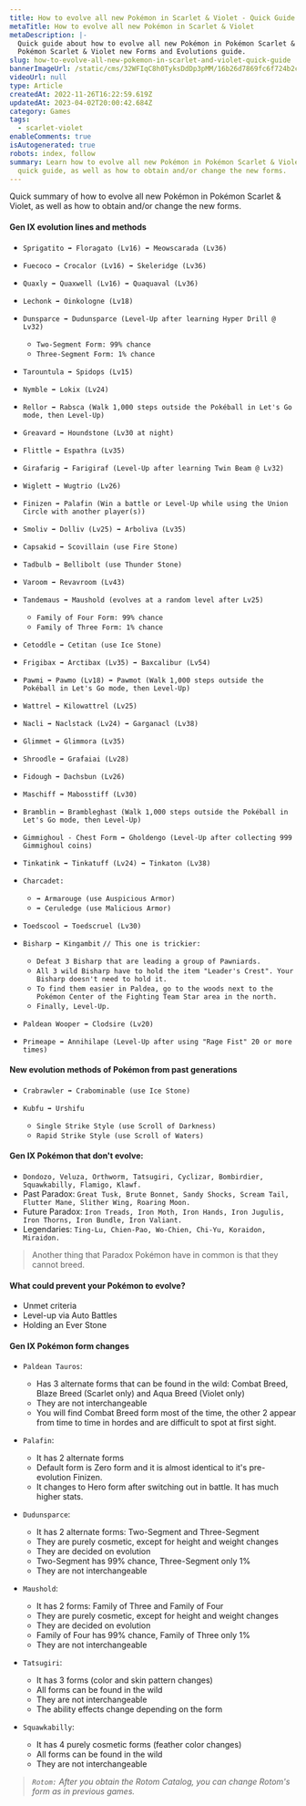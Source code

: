 ```yaml
---
title: How to evolve all new Pokémon in Scarlet & Violet - Quick Guide
metaTitle: How to evolve all new Pokémon in Scarlet & Violet
metaDescription: |-
  Quick guide about how to evolve all new Pokémon in Pokémon Scarlet & Violet.
  Pokémon Scarlet & Violet new Forms and Evolutions guide.
slug: how-to-evolve-all-new-pokemon-in-scarlet-and-violet-quick-guide
bannerImageUrl: /static/cms/32WFIqC8h0TyksDdDp3pMM/16b26d7869fc6f724b2c909768249e79/Pokemon-Scarlet-And-Violet-Starter-Evolution-Leaks-May-Be-Real-After-All.jpg
videoUrl: null
type: Article
createdAt: 2022-11-26T16:22:59.619Z
updatedAt: 2023-04-02T20:00:42.684Z
category: Games
tags:
  - scarlet-violet
enableComments: true
isAutogenerated: true
robots: index, follow
summary: Learn how to evolve all new Pokémon in Pokémon Scarlet & Violet with this
  quick guide, as well as how to obtain and/or change the new forms.
---
```


Quick summary of how to evolve all new Pokémon in Pokémon Scarlet & Violet, as well as how to obtain and/or change the new forms.

#### Gen IX evolution lines and methods

- `Sprigatito ➡️ Floragato (Lv16) ➡️ Meowscarada (Lv36)`
- `Fuecoco ➡️ Crocalor (Lv16) ➡️ Skeleridge (Lv36)`
- `Quaxly ➡️ Quaxwell (Lv16) ➡️ Quaquaval (Lv36)`
- `Lechonk ➡️ Oinkologne (Lv18)`
- `Dunsparce ➡️ Dudunsparce (Level-Up after learning Hyper Drill @ Lv32)`

  - `Two-Segment Form: 99% chance`
  - `Three-Segment Form: 1% chance`

- `Tarountula ➡️ Spidops (Lv15)`
- `Nymble ➡️ Lokix (Lv24)`
- `Rellor ➡️ Rabsca (Walk 1,000 steps outside the Pokéball in Let's Go mode, then Level-Up)`
- `Greavard ➡️ Houndstone (Lv30 at night)`
- `Flittle ➡️ Espathra (Lv35)`
- `Girafarig ➡️ Farigiraf (Level-Up after learning Twin Beam @ Lv32)`
- `Wiglett ➡️ Wugtrio (Lv26)`
- `Finizen ➡️ Palafin (Win a battle or Level-Up while using the Union Circle with another player(s))`
- `Smoliv ➡️ Dolliv (Lv25) ➡️ Arboliva (Lv35)`
- `Capsakid ➡️ Scovillain (use Fire Stone)`
- `Tadbulb ➡️ Bellibolt (use Thunder Stone)`
- `Varoom ➡️ Revavroom (Lv43)`
- `Tandemaus ➡️ Maushold (evolves at a random level after Lv25)`

  - `Family of Four Form: 99% chance`
  - `Family of Three Form: 1% chance`

- `Cetoddle ➡️ Cetitan (use Ice Stone)`
- `Frigibax ➡️ Arctibax (Lv35) ➡️ Baxcalibur (Lv54)`
- `Pawmi ➡️ Pawmo (Lv18) ➡️ Pawmot (Walk 1,000 steps outside the Pokéball in Let's Go mode, then Level-Up)`
- `Wattrel ➡️ Kilowattrel (Lv25)`
- `Nacli ➡️ Naclstack (Lv24) ➡️ Garganacl (Lv38)`
- `Glimmet ➡️ Glimmora (Lv35)`
- `Shroodle ➡️ Grafaiai (Lv28)`
- `Fidough ➡️ Dachsbun (Lv26)`
- `Maschiff ➡️ Mabosstiff (Lv30)`
- `Bramblin ➡️ Brambleghast (Walk 1,000 steps outside the Pokéball in Let's Go mode, then Level-Up)`
- `Gimmighoul - Chest Form ➡️ Gholdengo (Level-Up after collecting 999 Gimmighoul coins)`
- `Tinkatink ➡️ Tinkatuff (Lv24) ➡️ Tinkaton (Lv38)`
- `Charcadet:`

  - `➡️ Armarouge (use Auspicious Armor)`
  - `➡️ Ceruledge (use Malicious Armor)`

- `Toedscool ➡️ Toedscruel (Lv30)`
- `Bisharp ➡️ Kingambit` `// This one is trickier:`

  - `Defeat 3 Bisharp that are leading a group of Pawniards.`
  - `All 3 wild Bisharp have to hold the item "Leader's Crest". Your Bisharp doesn't need to hold it.`
  - `To find them easier in Paldea, go to the woods next to the Pokémon Center of the Fighting Team Star area in the north.`
  - `Finally, Level-Up.`

- `Paldean Wooper ➡️ Clodsire (Lv20)`
- `Primeape ➡️ Annihilape (Level-Up after using "Rage Fist" 20 or more times)`

#### New evolution methods of Pokémon from past generations

- `Crabrawler ➡️ Crabominable (use Ice Stone)`
- `Kubfu ➡️ Urshifu`

  - `Single Strike Style (use Scroll of Darkness)`
  - `Rapid Strike Style (use Scroll of Waters)`

#### Gen IX Pokémon that don't evolve:

- `Dondozo, Veluza, Orthworm, Tatsugiri, Cyclizar, Bombirdier, Squawkabilly, Flamigo, Klawf.`
- Past Paradox: `Great Tusk, Brute Bonnet, Sandy Shocks, Scream Tail, Flutter Mane, Slither Wing, Roaring Moon.`
- Future Paradox: `Iron Treads, Iron Moth, Iron Hands, Iron Jugulis, Iron Thorns, Iron Bundle, Iron Valiant.`
- Legendaries: `Ting-Lu, Chien-Pao, Wo-Chien, Chi-Yu, Koraidon, Miraidon.`

> Another thing that Paradox Pokémon have in common is that they cannot breed.

#### What could prevent your Pokémon to evolve?

- Unmet criteria
- Level-up via Auto Battles
- Holding an Ever Stone

#### Gen IX Pokémon form changes

- `Paldean Tauros`:

  - Has 3 alternate forms that can be found in the wild: Combat Breed, Blaze Breed (Scarlet only) and Aqua Breed (Violet only)
  - They are not interchangeable
  - You will find Combat Breed form most of the time, the other 2 appear from time to time in hordes and are difficult to spot at first sight.

- `Palafin`:

  - It has 2 alternate forms
  - Default form is Zero form and it is almost identical to it's pre-evolution Finizen.
  - It changes to Hero form after switching out in battle. It has much higher stats.

- `Dudunsparce`:

  - It has 2 alternate forms: Two-Segment and Three-Segment
  - They are purely cosmetic, except for height and weight changes
  - They are decided on evolution
  - Two-Segment has 99% chance, Three-Segment only 1%
  - They are not interchangeable

- `Maushold`:

  - It has 2 forms: Family of Three and Family of Four
  - They are purely cosmetic, except for height and weight changes
  - They are decided on evolution
  - Family of Four has 99% chance, Family of Three only 1%
  - They are not interchangeable

- `Tatsugiri`:

  - It has 3 forms (color and skin pattern changes)
  - All forms can be found in the wild
  - They are not interchangeable
  - The ability effects change depending on the form

- `Squawkabilly`:

  - It has 4 purely cosmetic forms (feather color changes)
  - All forms can be found in the wild
  - They are not interchangeable

> _`Rotom:`_ _After you obtain the Rotom Catalog, you can change Rotom's form as in previous games._
